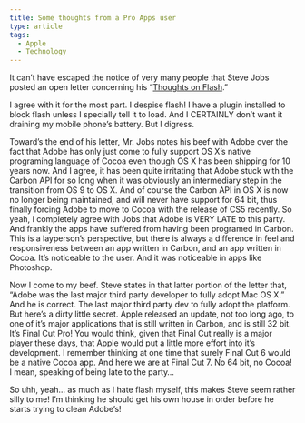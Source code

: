 ```yaml
---
title: Some thoughts from a Pro Apps user
type: article
tags:
  - Apple
  - Technology
---
```


It can’t have escaped the notice of very many people that Steve Jobs posted an open letter concerning his “[Thoughts on Flash](http://www.apple.com/hotnews/thoughts-on-flash/).”

I agree with it for the most part. I despise flash! I have a plugin installed to block flash unless I specially tell it to load. And I CERTAINLY don’t want it draining my mobile phone’s battery. But I digress.

Toward’s the end of his letter, Mr. Jobs notes his beef with Adobe over the fact that Adobe has only just come to fully support OS X’s native programing language of Cocoa even though OS X has been shipping for 10 years now. And I agree, it has been quite irritating that Adobe stuck with the Carbon API for so long when it was obviously an intermediary step in the transition from OS 9 to OS X. And of course the Carbon API in OS X is now no longer being maintained, and will never have support for 64 bit, thus finally forcing Adobe to move to Cocoa with the release of CS5 recently. So yeah, I completely agree with Jobs that Adobe is VERY LATE to this party. And frankly the apps have suffered from having been programed in Carbon. This is a layperson’s perspective, but there is always a difference in feel and responsiveness between an app written in Carbon, and an app written in Cocoa. It’s noticeable to the user. And it was noticeable in apps like Photoshop.

Now I come to my beef. Steve states in that latter portion of the letter that, “Adobe was the last major third party developer to fully adopt Mac OS X.” And he is correct. The last major third party dev to fully adopt the platform. But here’s a dirty little secret. Apple released an update, not too long ago, to one of it’s major applications that is still written in Carbon, and is still 32 bit. It’s Final Cut Pro! You would think, given that Final Cut really is a major player these days, that Apple would put a little more effort into it’s development. I remember thinking at one time that surely Final Cut 6 would be a native Cocoa app. And here we are at Final Cut 7. No 64 bit, no Cocoa! I mean, speaking of being late to the party…

So uhh, yeah… as much as I hate flash myself, this makes Steve seem rather silly to me! I’m thinking he should get his own house in order before he starts trying to clean Adobe’s!
